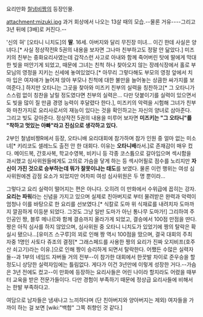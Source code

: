 요리만화 [[철냄비짱]]의 등장인물. 

attachment:mizuki.jpg
과거 회상에서 나오는 13살 때의 모습.--물론 거유----그리고 3년 뒤에 [3배]로 커진다.--

'신의 혀' [오타니 니치도]의 '''딸'''. 16세. 아버지와 달리 무진장 미녀... 이긴 한데 사실은 양녀다.[* 사실 정상작전R 5권의 내용을 보자면 그나마 친부하고도 정말 안 닮았다.] 미즈키의 친부는 중화요리사였는데 갑작스런 사고로 아내와 함께 죽어버린 탓에 딸에게 막대한 빚을 떠안기게 되었고, 때문에 그녀는 친척 하나 찾아오지 않는 장례식장에서 홀로 부모님의 영정을 지키는 신세에 놓여있었다.[* 아무리 그렇다해도 부모의 영정 앞에서 치마 입은 여자애가 늘어져 앉아 부모나 친척에 대한 불만을 늘어놓는 상큼한 싸가지를 보여준다.] 하지만 오타니는 그곳을 찾아와 미즈키 친부의 실력을 칭찬하고[* 그 오타니가 스스럼 없이 칭찬을 날릴 정도였다면 친부의 실력은... 다만 덧붙이기를 실력이 있으면서도 빚을 많이 질 만큼 경영 능력이 후달렸다 한다.], 미즈키의 악력을 시험해 그녀가 친부와 마찬가지로 요리사로서의 재능이 있다는 것을 확인하고는 자신의 양녀로 삼아준다. 그리고 빚도 갚아준다. 정상작전 5권의 내용을 미루어 보자면 '''미즈키는 "그 오타니"를 "착하고 멋있는 아빠"라고 진심으로 생각하고 있다.'''

2부인 철냄비짱R에서 등장, 오타니배 요리대회에 참가하며 참가 인원 중 얼마 없는 미소녀[* 키리코도 셀레느도 출전 안 한 대회다. 이유는 '''오타니배'''라서.]로 존재감이 매우 컸다. 메이드복, 간호사복, 학교수영복, 비키니 등 각종 코스튬으로 갈아입으며 섹시함을 과시했고 심사위원들에게도 고의로 가슴을 닿게 하는 등 섹시어필로 점수를 노리지만 '''자신이 가진 것으로 승부하는데 뭐가 잘못이냐는 태도'''를 보였다. 물론 이런 행위는 여성 심사위원에겐 감점 요소가 되었지만 어차피 여성 심사위원은 두 명 뿐이라... 

그렇다고 요리 실력이 떨어지는 편은 아니다. 오히려 이 만화에서 수위급에 꼽히는 강자. '''요리는 파워'''라는 신념을 가지고 있으며 실제로 친아버지로 부터 물려받은 완력과 악력이 엄청나 이를 바탕으로 한 요리를 선보였다.[* 식칼로 도마 위 식재료를 내려치자 도마까지 깔끔하게 이등분 되었다. 그것도 그냥 일반 도마가 아닌 통나무 도마가!] 그리하여 주인공인 짱, 블루 메나르와 함께 결승까지 올라가게 되었고, 결승에서 100점 만점을 딴다. 짱은 아직 심사를 하지 않았으며, 심사위원 중 오타니 니치도가 있었기에 짱의 탈락은 확실시 됐으나...[유미즈 스구루]의 꾀로 인해 짱 역시 100점을 땄으며, 결국 대회의 주최자중 1명인 사토다 쥬조의 결정[* 그래스페드를 사용한 짱의 요리가 진짜 오지비프(호주산 쇠고기)라는 이유.]으로 인해 짱이 승리하게 되면서 탈락한다. 어쨌든 수많은 실력자들--과 1부의 네임드 자버들 거의 전부--이 참가한 대회에서 한끗발 차이로 준우승을 할 정도니 상당한 실력자임에는 틀림없다. 게다가 이건 3년만에 이렇게 성장한 거다.--가슴은 3년 전에도 컸고--이 만화에 등장하는 요리사들은 어린 나이라 할지라도 어렸을 때부터 교육을 받은 전문가들이다. 다만 경험이 부족하기 때문에 정상급 요리사들에 비해서는 한발 부족하다고.

여담으로 남자들은 냄새나고 느끼하다며 (단 친아버지와 양아버지는 제외) 여자들을 가까이 하는 걸 보면 [wiki:"백합" 그쪽 취향인 것 같다.]

